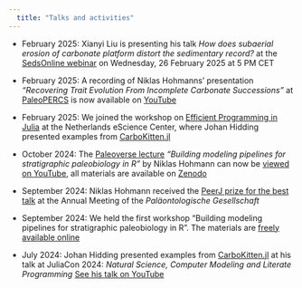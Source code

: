 ```yaml
---
  title: "Talks and activities"
---
```


- February 2025: Xianyi Liu is presenting his talk *How does subaerial erosion of carbonate platform distort the sedimentary record?* at the [SedsOnline webinar](https://sedsonline.com/) on Wednesday, 26 February 2025 at 5 PM CET

-   February 2025: A recording of Niklas Hohmanns' presentation *"Recovering Trait Evolution From Incomplete Carbonate Successions"* at [PaleoPERCS](https://paleopercs.com/) is now available on [YouTube](https://www.youtube.com/watch?v=LuFdrkaMwso)

- February 2025: We joined the workshop on [Efficient Programming in Julia](https://carpentries-incubator.github.io/efficient-computing-in-julia/) at the Netherlands eScience Center, where Johan Hidding presented examples from [CarboKitten.jl](https://mindthegap-erc.github.io/CarboKitten.jl/)

-   October 2024: The [Paleoverse lecture](https://palaeoverse.org/lectures) *"Building modeling pipelines for stratigraphic paleobiology in R"* by Niklas Hohmann can now be [viewed on YouTube](https://www.youtube.com/watch?v=1H-xnD82fzA), all materials are available on [Zenodo](https://doi.org/10.5281/zenodo.14001502)

-   September 2024: Niklas Hohmann received the [PeerJ prize for the best talk](https://peerj.com/blog/post/115284889715/peerj-awards-at-palges-2024/) at the Annual Meeting of the *Paläontologische Gesellschaft*

-   September 2024: We held the first workshop "Building modeling pipelines for stratigraphic paleobiology in R". The materials are [freely available online](https://zenodo.org/records/13769443)

- July 2024: Johan Hidding presented examples from [CarboKitten.jl](https://mindthegap-erc.github.io/CarboKitten.jl/) at his talk at JuliaCon 2024: *Natural Science, Computer Modeling and Literate Programming* [See his talk on YouTube](https://youtu.be/ii3m_Q3PvfI?si=ZvPPk2lbxfLF8LBV)